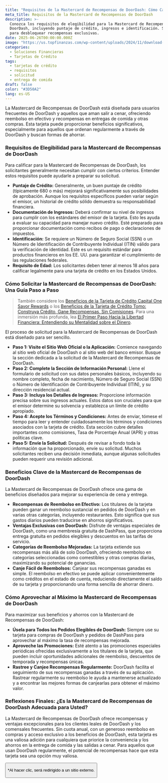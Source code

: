 ```yaml
---
title: "Requisitos de la Mastercard de Recompensas de DoorDash: Cómo Calificar"
meta_title: Requisitos de la Mastercard de Recompensas de DoorDash
description: >-
  Conozca los requisitos de elegibilidad para la Mastercard de Recompensas de
  DoorDash, incluyendo puntaje de crédito, ingresos e identificación. Solicite
  para desbloquear recompensas exclusivas.
date: 2025-06-26T00:00:00.000Z
image: "https://us.topfinanzas.com/wp-content/uploads/2024/11/download-3.webp"
categories:
  - Soluciones Financieras
  - Tarjetas de Crédito
tags:
  - tarjetas de crédito
  - requisitos
  - solicitud
  - entrega de comida
draft: false
color: "#3D50A2"
lang: es-US
---
```


La Mastercard de Recompensas de DoorDash está diseñada para usuarios frecuentes de DoorDash y aquellos que aman salir a cenar, ofreciendo reembolso en efectivo y recompensas en entregas de comida y otras compras. Esta tarjeta puede proporcionar beneficios significativos, especialmente para aquellos que ordenan regularmente a través de DoorDash y buscan formas de ahorrar.

### Requisitos de Elegibilidad para la Mastercard de Recompensas de DoorDash

Para calificar para la Mastercard de Recompensas de DoorDash, los solicitantes generalmente necesitan cumplir con ciertos criterios. Entender estos requisitos puede ayudarle a preparar su solicitud.

- **Puntaje de Crédito:** Generalmente, un buen puntaje de crédito (típicamente 680 o más) mejorará significativamente sus posibilidades de aprobación. Aunque los requisitos específicos pueden variar según el emisor, un historial de crédito sólido demuestra su responsabilidad financiera.
- **Documentación de Ingresos:** Deberá confirmar su nivel de ingresos para cumplir con los estándares del emisor de la tarjeta. Esto les ayuda a evaluar su capacidad para manejar nuevo crédito. Esté preparado para proporcionar documentación como recibos de pago o declaraciones de impuestos.
- **Identificación:** Se requiere un Número de Seguro Social (SSN) o un Número de Identificación de Contribuyente Individual (ITIN) válido para la verificación de identidad. Este es un requisito estándar para productos financieros en los EE. UU. para garantizar el cumplimiento de las regulaciones federales.
- **Requisito de Edad:** Los solicitantes deben tener al menos 18 años para calificar legalmente para una tarjeta de crédito en los Estados Unidos.

### Cómo Solicitar la Mastercard de Recompensas de DoorDash: Una Guía Paso a Paso

> También considere los [Beneficios de la Tarjeta de Crédito Capital One Savor Rewards](/soluciones-financieras/beneficios-de-la-tarjeta-de-credito-capital-one-savor-rewards) o los [Beneficios de la Tarjeta de Crédito Tomo: Construya Crédito, Gane Recompensas, Sin Comisiones](/soluciones-financieras/beneficios-de-la-tarjeta-de-credito-tomo-construye-credito-gana-recompensas-sin-comisiones). Para una inmersión más profunda, lea [El Primer Paso Hacia la Libertad Financiera: Entendiendo su Mentalidad sobre el Dinero](/finanzas-personales/the-first-step-to-financial-freedom-understanding-your-money-mindset).

El proceso de solicitud para la Mastercard de Recompensas de DoorDash está diseñado para ser sencillo.

- **Paso 1: Visite el Sitio Web Oficial o la Aplicación:** Comience navegando al sitio web oficial de DoorDash o al sitio web del banco emisor. Busque la sección dedicada a la solicitud de la Mastercard de Recompensas de DoorDash.
- **Paso 2: Complete la Sección de Información Personal:** Llene el formulario de solicitud con sus datos personales básicos, incluyendo su nombre completo, fecha de nacimiento, Número de Seguro Social (SSN) o Número de Identificación de Contribuyente Individual (ITIN), y su dirección residencial actual.
- **Paso 3: Incluya los Detalles de Ingresos:** Proporcione información precisa sobre sus ingresos actuales. Estos datos son cruciales para que el emisor determine su solvencia y establezca un límite de crédito apropiado.
- **Paso 4: Acepte los Términos y Condiciones:** Antes de enviar, tómese el tiempo para leer y entender cuidadosamente los términos y condiciones asociados con la tarjeta de crédito. Esta sección cubre detalles importantes como comisiones, Tasa de Porcentaje Anual (APR) y otras políticas clave.
- **Paso 5: Envíe la Solicitud:** Después de revisar a fondo toda la información que ha proporcionado, envíe su solicitud. Muchos solicitantes reciben una decisión inmediata, aunque algunas solicitudes pueden requerir una revisión adicional.

### Beneficios Clave de la Mastercard de Recompensas de DoorDash

La Mastercard de Recompensas de DoorDash ofrece una gama de beneficios diseñados para mejorar su experiencia de cena y entrega.

- **Recompensas de Reembolso en Efectivo:** Los titulares de la tarjeta pueden ganar un reembolso sustancial en pedidos de DoorDash y en varias otras categorías, incluyendo restaurantes. Esto significa que sus gastos diarios pueden traducirse en ahorros significativos.
- **Ventajas Exclusivas con DoorDash:** Disfrute de ventajas especiales de DoorDash, como una membresía gratuita de DashPass, que proporciona entrega gratuita en pedidos elegibles y descuentos en las tarifas de servicio.
- **Categorías de Reembolso Mejoradas:** La tarjeta extiende sus recompensas más allá de solo DoorDash, ofreciendo reembolso en categorías seleccionadas como comestibles y otras compras diarias, maximizando su potencial de ganancias.
- **Canje Fácil de Reembolsos:** Canjear sus recompensas ganadas es simple. El reembolso en efectivo se puede aplicar convenientemente como créditos en el estado de cuenta, reduciendo directamente el saldo de su tarjeta y proporcionando una forma sencilla de ahorrar dinero.

### Cómo Aprovechar al Máximo la Mastercard de Recompensas de DoorDash

Para maximizar sus beneficios y ahorros con la Mastercard de Recompensas de DoorDash:

- **Úsela para Todos los Pedidos Elegibles de DoorDash:** Siempre use su tarjeta para compras de DoorDash y pedidos de DashPass para aprovechar al máximo la tasa de recompensas mejorada.
- **Aproveche las Promociones:** Esté atento a las promociones especiales periódicas ofrecidas exclusivamente a los titulares de la tarjeta, que pueden incluir oportunidades adicionales de reembolso, descuentos de temporada y recompensas únicas.
- **Rastree y Canjee Recompensas Regularmente:** DoorDash facilita el seguimiento de sus recompensas ganadas a través de su aplicación. Rastrear regularmente su reembolso le ayuda a mantenerse actualizado y a encontrar las mejores formas de canjearlas para obtener el máximo valor.

<AdZone id="us_site_4" />

### Reflexiones Finales: ¿Es la Mastercard de Recompensas de DoorDash Adecuada para Usted?

La Mastercard de Recompensas de DoorDash ofrece recompensas y ventajas excepcionales para los clientes leales de DoorDash y los comensales frecuentes. Sin cuota anual, con un generoso reembolso en compras y acceso exclusivo a los beneficios de DoorDash, esta tarjeta es una valiosa adición para cualquiera que priorice la conveniencia y los ahorros en la entrega de comida y las salidas a cenar. Para aquellos que usan DoorDash regularmente, el potencial de recompensas hace que esta tarjeta sea una opción muy valiosa.

<Button
  label="Solicitar en el Sitio Oficial"
  link="https://creditcards.chase.com/cash-back-credit-cards/doordash"
/>

<p class="text-sm mt-2">*Al hacer clic, será redirigido a un sitio externo.</p>
